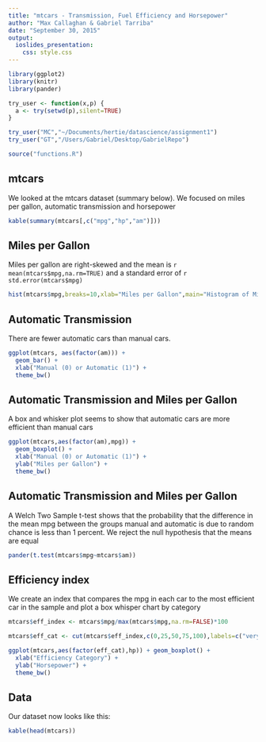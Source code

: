 ```yaml
---
title: "mtcars - Transmission, Fuel Efficiency and Horsepower"
author: "Max Callaghan & Gabriel Tarriba"
date: "September 30, 2015"
output: 
  ioslides_presentation:
    css: style.css
---
```


```r

library(ggplot2)
library(knitr)
library(pander)

try_user <- function(x,p) {
  a <- try(setwd(p),silent=TRUE)
}

try_user("MC","~/Documents/hertie/datascience/assignment1")
try_user("GT","/Users/Gabriel/Desktop/GabrielRepo")

source("functions.R")

```


## mtcars

We looked at the mtcars dataset (summary below). We focused on miles per gallon, automatic transmission and horsepower 

```r
kable(summary(mtcars[,c("mpg","hp","am")]))
```


## Miles per Gallon

Miles per gallon are right-skewed and the mean is `r mean(mtcars$mpg,na.rm=TRUE)` and a standard error of `r std.error(mtcars$mpg)`

```r

hist(mtcars$mpg,breaks=10,xlab="Miles per Gallon",main="Histogram of Miles per Gallon")

```


## Automatic Transmission

There are fewer automatic cars than manual cars.

```r

ggplot(mtcars, aes(factor(am))) + 
  geom_bar() + 
  xlab("Manual (0) or Automatic (1)") + 
  theme_bw()

```

## Automatic Transmission and Miles per Gallon

A box and whisker plot seems to show that automatic cars are more efficient than manual cars

```r

ggplot(mtcars,aes(factor(am),mpg)) + 
  geom_boxplot() + 
  xlab("Manual (0) or Automatic (1)") + 
  ylab("Miles per Gallon") + 
  theme_bw()

```

## Automatic Transmission and Miles per Gallon

A Welch Two Sample t-test shows that the probability that the difference in the mean mpg between the groups manual and automatic is due to random chance is less than 1 percent. We reject the null hypothesis that the means are equal

```r

pander(t.test(mtcars$mpg~mtcars$am))

```

## Efficiency index

We create an index that compares the mpg in each car to the most efficient car in the sample and plot a box whisper chart by category

```r

mtcars$eff_index <- mtcars$mpg/max(mtcars$mpg,na.rm=FALSE)*100

mtcars$eff_cat <- cut(mtcars$eff_index,c(0,25,50,75,100),labels=c("very low","low","high","very high"))

ggplot(mtcars,aes(factor(eff_cat),hp)) + geom_boxplot() +
  xlab("Efficiency Category") + 
  ylab("Horsepower") + 
  theme_bw()

```

## Data
Our dataset now looks like this:

```r

kable(head(mtcars))

```

